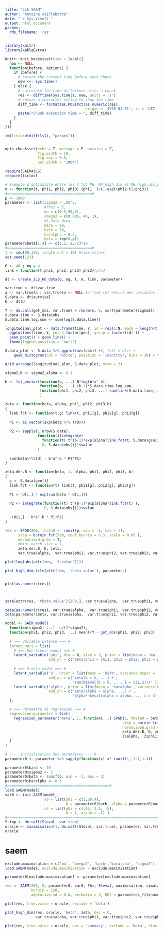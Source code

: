 ```yaml
---
title: "JLS SAEM"
author: "Antoine caillebotte"
date: "`r Sys.time()`"
output: html_document
params:
  rds_filename: 'res'
---
```


<style type="text/css">
.main-container {
  max-width: 1000px;
  margin-left: auto;
  margin-right: auto;
}
</style>
  
```r
library(knitr)
library(kableExtra)

knitr::knit_hooks$set(time = local({
  now <- NULL
  function(before, options) {
    if (before) {
      # record the current time before each chunk
      now <<- Sys.time()
    } else {
      # calculate the time difference after a chunk
      res <- difftime(Sys.time(), now, units = 's')
      # return a character string to show the time
      diff_time <- format(as.POSIXct(as.numeric(res), 
                                     origin = '1970-01-01', tz = 'UTC'), "%Mmin %Ssec")
      paste("Chunk execution time = ", diff_time)
    }
  }
}))

rm(list=setdiff(ls(), "params"))


opts_chunk$set(echo = T, message = F, warning = F,
               fig.width = 10,
               fig.asp = 0.8,
               out.width = "100%")

require(SAEM4JLS)
require(tictoc)
```

```r
# Exemple d'optimalité entre les 3 fct MH, MH_high_dim et MH_high_dim_para sur le modèle non lineaire mixte
m <- function(t, phi1, phi2, phi3) (phi1  )/(1+exp((phi2-t)/phi3))
#=======================================#
p <- 1000
parameter <- list(sigma2 = .05^2,
                  #rho2 = 5,
                  mu = c(0.9,90,5),
                  omega2 = c(0.005, 40, 1),
                  #S.data data,
                  bara = 90,
                  barb = 30,
                  baralpha = 0.5,
                  beta = rep(0,p))
parameter$beta[1:4] <- c(1,2,-1,-2)*10
#=======================================#
t <- seq(60,120, length.out = 10) #time values
set.seed(123)

G <- 40 ; ng = 4
link = function(t,phi1, phi2, phi3) phi2#/phi3

dt <- create_JLS_HD_data(G, ng, t, m, link, parameter)

var.true <- dt$var.true
a <- var.true$a ; var.true$a <- NULL #a fixé (et retiré des variables latentes)
S.data <- dt$survival
U <- dt$U

Y <- do.call(get_obs, var.true) + rnorm(n, 0, sqrt(parameter$sigma2))
S.data.time <- S.data$obs
S.data.time.log.sum <- sum(log(S.data.time))
```

```r
longitudinal_plot <- data.frame(time, Y, id = rep(1:N, each = length(t)), gen = rep(1:G, each = ng*length(t)) ) %>%
  ggplot(aes(time, Y, col = factor(gen), group = factor(id) )) +
  geom_point() + geom_line() +
  theme(legend.position = 'null')

S.data_plot <- S.data %>% ggplot(aes(obs)) +#, fill = U))) +
    geom_histogram(col = 'white', position = 'identity', bins = 30) + theme(legend.position = 'null')

grid.arrange(longitudinal_plot, S.data_plot, nrow = 2)
```

```r
sigma2_b <- sigma2_alpha <- 0.1

h <- fct_vector(function(b, ...) N*log(b*a^-b),
                function(b, ...) (b-1)*S.data.time.log.sum,
                function(phi1, phi2, phi3, ...) sum(link(S.data.time, rep(phi1, ng), rep(phi2, ng), rep(phi3, ng) )) 
                )

zeta <- function(beta, alpha, phi1, phi2, phi3,b)
{
  link.fct <- function(t,g) link(t, phi1[g], phi2[g], phi3[g])
  
  P1 <- as.vector(exp(beta %*% t(U)))
  
  P2 <- sapply(1:nrow(S.data), 
               function(i)integrate(
                 function(t) t^(b-1)*exp(alpha*link.fct(t, S.data$gen[i])),
                 0, S.data$obs[i])$value
               )
  
  sum(beta%*%t(U) - b*a^-b * P2*P1)
}

zeta.der.B <- function(beta, i, alpha, phi1, phi2, phi3, b)
{
  g <- S.data$gen[i]
  link.fct <- function(t) link(t, phi1[g], phi2[g], phi3[g])
  
  P1 <- U[i,] * exp(sum(beta * U[i,]))
  
  P2 <- integrate(function(t) t^(b-1)*exp(alpha*link.fct(t) ),
                  0, S.data$obs[i])$value
  
  -(U[i,] - b*a^-b * P1*P2)
}
```

```r

res <- SPGD(800, theta0 =  runif(p, min = -1, max = 1),
      step = burnin_fct(790, coef.burnin = 0.5, scale = 0.05 ),
      normalized.grad = T,
      #mini.batch.size = 1,
      zeta.der.B, N, zeta,
      var.true$alpha,  var.true$phi1, var.true$phi2, var.true$phi3, var.true$b, verbatim = T)

plot(log(abs(attr(res, 'f.value'))))

plot_high_dim_tile(attr(res, 'theta.value'), parameter.)


plot(as.numeric(res))



zeta(attr(res, 'theta.value')[200,], var.true$alpha,  var.true$phi1, var.true$phi2, var.true$phi3, var.true$b)

zeta(as.numeric(res), var.true$alpha,  var.true$phi1, var.true$phi2, var.true$phi3, var.true$b)
zeta(parameter$beta, var.true$alpha,  var.true$phi1, var.true$phi2, var.true$phi3, var.true$b)

```


```r
model <- SAEM_model( 
  function(sigma2, ...) -n/(2*sigma2),
  function(phi1, phi2, phi3, ...) mean((Y - get_obs(phi1, phi2, phi3) )^2 ), 'sigma2',
  
  # === Variable Latente === #
  latent_vars = list(
    # === Non linear model === #
    latent_variable('phi', dim = G, size = 3, prior = list(mean = 'mu', variance = 'omega2'),
                    add_on = c('zeta(phi1 = phi1, phi2 = phi2, phi3 = phi3, ...)' )),
    
    # === S.data model === #
    latent_variable('b', prior = list(mean = 'barb', variance.hyper = 'sigma2_b'),
                    add_on = c('zeta(b = b, ...) +',
                               'sum(h$eval(b = b, ..., i = c(1,2)))' )),
    latent_variable('alpha', prior = list(mean = 'baralpha', variance.hyper = 'sigma2_alpha'),
                    add_on = c('zeta(alpha = alpha, ...) +',
                               'alpha*h$eval(alpha = alpha,..., i = 3)'))
  ),

  # === Paramètre de regression === #
  regression.parameter = list(
    regression_parameter('beta', 1, function(...) SPGD(1, theta0 = beta,
                                                      step = burnin_fct(190, coef.burnin = 0.75, scale = 0.5 ),
                                                      normalized.grad = T,
                                                      zeta.der.B, N, zeta.B, 
                                                      Z$alpha,  Z$phi1, Z$phi2, Z$phi3,Z$b) )
  )
)
```

```r
# ---  Initialisation des paramètres --- #
parameter0 <- parameter %>% sapply(function(x) x* runif(1, 1.1,1.4))

parameter0$barb <- 10
parameter0$sigma2 <- 1
parameter0$beta <- runif(p, min = -1, max = 1)
parameter0$baralpha <- 0.1
#===============================================#
load.SAEM(model)
var0 <- init.SAEM(model, 
                  x0 = list(phi = c(1,80,4), 
                            b = parameter0$barb, alpha = parameter0$baralpha), 
                  sd = list(phi = c(.05, 1.5, .5),
                            b = 1, alpha = .1) )
#===================================================================================#
S.tmp <- do.call(S$eval, var.true)
oracle <- maximisation(1, do.call(S$eval, var.true), parameter, var.true)
oracle
```
# saem
```r
exclude.maximisation = c('mu', 'omega2', 'barb','baralpha', 'sigma2')
load.SAEM(model, exclude.maximisation = exclude.maximisation)

parameter0[exclude.maximisation] <- parameter[exclude.maximisation]

res <- SAEM(200, 5, parameter0, var0, Phi, S$eval, maximisation, simulation,
            burnin = 150, 
            adptative.sd = 0.6, verbatim = 3, RDS = params$rds_filename )
```

```r
plot(res, true.value = oracle, exclude = 'beta')

plot_high_dim(res, oracle, 'beta', zeta, dec = 0, 
              var.true$alpha, var.true$phi1, var.true$phi2, var.true$phi3, var.true$b)

plot(res, true.value = oracle, var = 'summary', exclude = 'beta', time = F)
```


